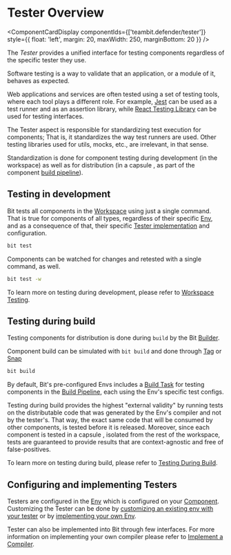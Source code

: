 
# Tester Overview

<ComponentCardDisplay
  componentIds={['teambit.defender/tester']}
  style={{ float: 'left', margin: 20, maxWidth: 250, marginBottom: 20 }}
/>

The _Tester_ provides a unified interface for testing components regardless of the specific tester they use.

Software testing is a way to validate that an application, or a module of it, behaves as expected.

Web applications and services are often tested using a set of testing tools, where each tool plays a different role. For example, [Jest](https://jestjs.io/) can be used as a test runner and as an assertion library, while [React Testing Library](https://testing-library.com/) can be used for testing interfaces.

The Tester aspect is responsible for standardizing test execution for components; That is, it standardizes the way test runners are used. Other testing libraries used for utils, mocks, etc., are irrelevant, in that sense.

Standardization is done for component testing during development (in the workspace) as well as for distribution (in a capsule <!--TODO [capsule](#) -->, as part of the component [build pipeline](/dev-services-overview/builder/build-pipelines)).

## Testing in development

Bit tests all components in the [Workspace](/workspace/workspace-overview) using just a single command. That is true for components of all types, regardless of their specific [Env](/envs/envs-overview), and as a consequence of that, their specific [Tester implementation](/dev-services-overview/tester/tester-overview) and configuration.

```bash
bit test
```

Components can be watched for changes and retested with a single command, as well.

```bash
bit test -w
```

To learn more on testing during development, please refer to [Workspace Testing](/tester/workspace-testing).

## Testing during build

Testing components for distribution is done during `build` by the Bit [Builder](/builder/overview).

Component build can be simulated with `bit build` and done through [Tag](/components/tags) or [Snap](/components/snaps)

```bash
bit build
```

By default, Bit's pre-configured Envs includes a [Build Task](/builder/overview#build-task) for testing components in the [Build Pipeline](/dev-services-overview/builder/build-pipelines), each using the Env's specific test configs.

Testing during build provides the highest "external validity" by running tests on the distributable code that was generated by the Env's compiler and not by the tester's.
That way, the exact same code that will be consumed by other components, is tested before it is released. Moreover, since each component is tested in a capsule <!--TODO [capsule](#) -->, isolated from the rest of the workspace, tests are guaranteed to provide results that are context-agnostic and free of false-positives.

To learn more on testing during build, please refer to [Testing During Build](/tester/testing-during-build).

## Configuring and implementing Testers

Testers are configured in the [Env](/envs/envs-overview) which is configured on your [Component](/components/component-overview). Customizing the Tester can be done by [customizing an existing env with your tester](/envs/services/testing) or by [implementing your own Env](/envs/customizing-env).

Tester can also be implemented into Bit through few interfaces. For more information on implementing your own compiler please refer to [Implement a Compiler](/compiler/implement-compiler).

